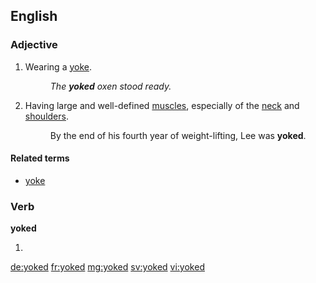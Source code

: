 ==English==

===Adjective===
{{en-adj|-}}

# Wearing a [[yoke]].
#: ''The '''yoked''' oxen stood ready.''
# {{context|bodybuilding}} Having large and well-defined [[muscle]]s, especially of the [[neck]] and [[shoulder]]s.
#: By the end of his fourth year of weight-lifting, Lee was '''yoked'''.

====Related terms====
* [[yoke]]

===Verb===
'''yoked'''

# {{en-past of|yoke}}

[[de:yoked]]
[[fr:yoked]]
[[mg:yoked]]
[[sv:yoked]]
[[vi:yoked]]